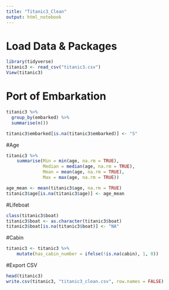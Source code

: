 ```yaml
---
title: "Titanic3_Clean"
output: html_notebook
---
```


# Load Data & Packages
```r
library(tidyverse)
titanic3 <- read_csv("titanic3.csv")
View(titanic3)
```

# Port of Embarkation
```r
titanic3 %>% 
  group_by(embarked) %>% 
  summarise(n())

titanic3$embarked[is.na(titanic3$embarked)] <- "S"
```

#Age
```r
titanic3 %>% 
    summarise(Min = min(age, na.rm = TRUE),
              Median = median(age, na.rm = TRUE),
              Mean = mean(age, na.rm = TRUE),
              Max = max(age, na.rm = TRUE))

age_mean <- mean(titanic3$age, na.rm = TRUE)
titanic3$age[is.na(titanic3$age)] <- age_mean
```

#Lifeboat
```r
class(titanic3$boat)
titanic3$boat <- as.character(titanic3$boat)
titanic3$boat[is.na(titanic3$boat)] <- "NA"
```

#Cabin
```r
titanic3 <- titanic3 %>% 
    mutate(has_cabin_number = ifelse(!is.na(cabin), 1, 0))
```

#Export CSV
```r
head(titanic3)
write.csv(titanic3, "titanic3_clean.csv", row.names = FALSE)
```

